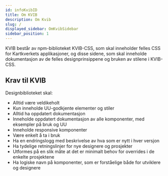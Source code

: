 ```yaml
---
id: infoKvibID
title: Om KVIB
description: Om Kvib
slug: /
displayed_sidebar: OmKvibSidebar
sidebar_position: 1
---
```


KVIB består av npm-biblioteket KVIB-CSS, som skal inneholder felles CSS for Kartkverkets applikasjoner, og disse sidene, som skal inneholde dokumentasjon av de felles designprinsippene og bruken av stilene i KVIB-CSS.


## Krav til KVIB

Designbiblioteket skal:

* Alltid være veldikeholt
* Kun inneholde UU-godkjente elementer og stiler
* Alltid ha oppdatert dokumentasjon
* Inneholde oppdatert dokumentasjon av alle komponenter, med eksempler på bruk og UU
* Inneholde responsive komponenter
* Være enkelt å ta i bruk
* Ha en endringslogg med beskrivelse av hva som er nytt i hver versjon
* Ha tydelige retningslinjer for nye designere og prosjekter
* Utformes på en slik måte at det er minimalt behov for overrides i de enkelte prosjektene
* Ha logiske navn på komponenter, som er forståelige både for utviklere og designere

